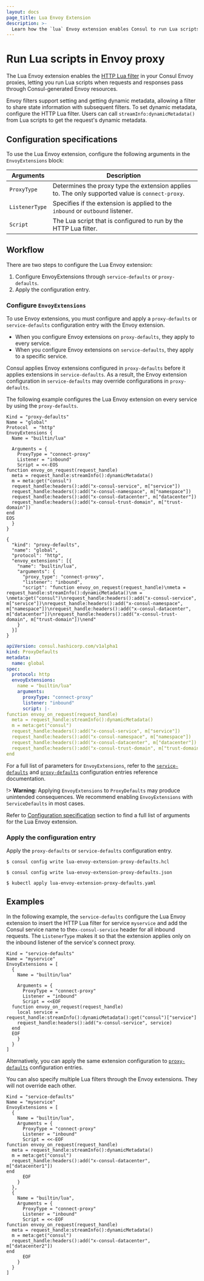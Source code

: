 ```yaml
---
layout: docs
page_title: Lua Envoy Extension
description: >-
  Learn how the `lua` Envoy extension enables Consul to run Lua scripts during Envoy requests and responses from Consul-generated Envoy resources.
---
```


# Run Lua scripts in Envoy proxy

The Lua Envoy extension enables the [HTTP Lua filter](https://www.envoyproxy.io/docs/envoy/latest/configuration/http/http_filters/lua_filter) in your Consul Envoy proxies, letting you run Lua scripts when requests and responses pass through Consul-generated Envoy resources.

Envoy filters support setting and getting dynamic metadata, allowing a filter to share state information with subsequent filters. To set dynamic metadata, configure the HTTP Lua filter. Users can call `streamInfo:dynamicMetadata()` from Lua scripts to get the request's dynamic metadata. 

## Configuration specifications

To use the Lua Envoy extension, configure the following arguments in the `EnvoyExtensions` block:

| Arguments      | Description                                                                                      |
| -------------- | ------------------------------------------------------------------------------------------------ |
| `ProxyType`    | Determines the proxy type the extension applies to. The only supported value is `connect-proxy`. |
| `ListenerType` | Specifies if the extension is applied to the `inbound` or `outbound` listener.                   |
| `Script`       | The Lua script that is configured to run by the HTTP Lua filter.                                 |

## Workflow

There are two steps to configure the Lua Envoy extension:

1. Configure EnvoyExtensions through `service-defaults` or `proxy-defaults`. 
1. Apply the configuration entry.

### Configure `EnvoyExtensions`

To use Envoy extensions, you must configure and apply a `proxy-defaults` or `service-defaults` configuration entry with the Envoy extension.

- When you configure Envoy extensions on `proxy-defaults`, they apply to every service.
- When you configure Envoy extensions on `service-defaults`, they apply to a specific service.

Consul applies Envoy extensions configured in `proxy-defaults` before it applies extensions in `service-defaults`. As a result, the Envoy extension configuration in `service-defaults` may  override configurations in `proxy-defaults`.

The following example configures the Lua Envoy extension on every service by using the `proxy-defaults`.

<Tabs>
<Tab heading="HCL" group="hcl">
<CodeBlockConfig filename="lua-envoy-extension-proxy-defaults.hcl">

```hcl
Kind = "proxy-defaults"
Name = "global"
Protocol  = "http"
EnvoyExtensions {
  Name = "builtin/lua"
  
  Arguments = {
    ProxyType = "connect-proxy"
    Listener = "inbound"
    Script = <<-EOS
function envoy_on_request(request_handle)
  meta = request_handle:streamInfo():dynamicMetadata()
  m = meta:get("consul")
  request_handle:headers():add("x-consul-service", m["service"])
  request_handle:headers():add("x-consul-namespace", m["namespace"])
  request_handle:headers():add("x-consul-datacenter", m["datacenter"])
  request_handle:headers():add("x-consul-trust-domain", m["trust-domain"])
end
EOS
  }
}
```

</CodeBlockConfig>
</Tab>
<Tab heading="JSON" group="json">
<CodeBlockConfig filename="lua-envoy-extension-proxy-defaults.json">

```hcl
{
  "kind": "proxy-defaults",
  "name": "global",
  "protocol": "http",
  "envoy_extensions": [{
    "name": "builtin/lua",
    "arguments": {
      "proxy_type": "connect-proxy",
      "listener": "inbound",
      "script": "function envoy_on_request(request_handle)\nmeta = request_handle:streamInfo():dynamicMetadata()\nm = \nmeta:get("consul")\nrequest_handle:headers():add("x-consul-service", m["service"])\nrequest_handle:headers():add("x-consul-namespace", m["namespace"])\nrequest_handle:headers():add("x-consul-datacenter", m["datacenter"])\nrequest_handle:headers():add("x-consul-trust-domain", m["trust-domain"])\nend"
    }
  }]
}
```

</CodeBlockConfig>
</Tab>
<Tab heading="Kubernetes" group="kubernetes">
<CodeBlockConfig filename="lua-envoy-extension-proxy-defaults.yaml">

```yaml
apiVersion: consul.hashicorp.com/v1alpha1
kind: ProxyDefaults
metadata:
  name: global
spec:
  protocol: http
  envoyExtensions:
    name = "builtin/lua"
    arguments:
      proxyType: "connect-proxy"
      listener: "inbound"
      script: |-
function envoy_on_request(request_handle)
  meta = request_handle:streamInfo():dynamicMetadata()
  m = meta:get("consul")
  request_handle:headers():add("x-consul-service", m["service"])
  request_handle:headers():add("x-consul-namespace", m["namespace"])
  request_handle:headers():add("x-consul-datacenter", m["datacenter"])
  request_handle:headers():add("x-consul-trust-domain", m["trust-domain"])
end
```

</CodeBlockConfig>
</Tab>
</Tabs>

For a full list of parameters for `EnvoyExtensions`, refer to the [`service-defaults`](/consul/docs/connect/config-entries/service-defaults#envoyextensions) and [`proxy-defaults`](/consul/docs/connect/config-entries/proxy-defaults#envoyextensions) configuration entries reference documentation.

!> **Warning:** Applying `EnvoyExtensions` to `ProxyDefaults` may produce unintended consequences. We recommend enabling `EnvoyExtensions` with `ServiceDefaults` in most cases.

Refer to [Configuration specification](#configuration-specification) section to find a full list of arguments for the Lua Envoy extension.

### Apply the configuration entry

Apply the `proxy-defaults` or `service-defaults` configuration entry.

<Tabs>
<Tab heading="HCL" group="hcl">

```shell-session
$ consul config write lua-envoy-extension-proxy-defaults.hcl
```

</Tab>
<Tab heading="JSON" group="json">

```shell-session
$ consul config write lua-envoy-extension-proxy-defaults.json

```

</Tab>
<Tab heading="Kubernetes" group="kubernetes">

```shell-session
$ kubectl apply lua-envoy-extension-proxy-defaults.yaml
```

</Tab>
</Tabs>

## Examples

In the following example, the `service-defaults` configure the Lua Envoy extension to insert the HTTP Lua filter for service `myservice` and add the Consul service name to the`x-consul-service` header for all inbound requests. The `ListenerType` makes it so that the extension applies only on the inbound listener of the service's connect proxy.

<CodeBlockConfig filename="lua-envoy-extension.json">

```hcl
Kind = "service-defaults"
Name = "myservice"
EnvoyExtensions = [
  {
    Name = "builtin/lua"
    
    Arguments = {
      ProxyType = "connect-proxy"
      Listener = "inbound"
      Script = <<EOF
  function envoy_on_request(request_handle)
    local service = request_handle:streamInfo():dynamicMetadata():get("consul")["service"]
    request_handle:headers():add("x-consul-service", service)
  end
  EOF
    }
  }
]
```

</CodeBlockConfig>

Alternatively, you can apply the same extension configuration to [`proxy-defaults`](/consul/docs/connect/config-entries/proxy-defaults#envoyextensions) configuration entries.

You can also specify multiple Lua filters through the Envoy extensions. They will not override each other.

<CodeBlockConfig filename="lua-envoy-extension.json">

```hcl
Kind = "service-defaults"
Name = "myservice"
EnvoyExtensions = [
  {
    Name = "builtin/lua",
    Arguments = {
      ProxyType = "connect-proxy"
      Listener = "inbound"
      Script = <<-EOF
function envoy_on_request(request_handle)
  meta = request_handle:streamInfo():dynamicMetadata()
  m = meta:get("consul")
  request_handle:headers():add("x-consul-datacenter", m["datacenter1"])
end
      EOF
    }
  },
  {
    Name = "builtin/lua",
    Arguments = {
      ProxyType = "connect-proxy"
      Listener = "inbound"
      Script = <<-EOF
function envoy_on_request(request_handle)
  meta = request_handle:streamInfo():dynamicMetadata()
  m = meta:get("consul")
  request_handle:headers():add("x-consul-datacenter", m["datacenter2"])
end
      EOF
    }
  }
]
```

</CodeBlockConfig>